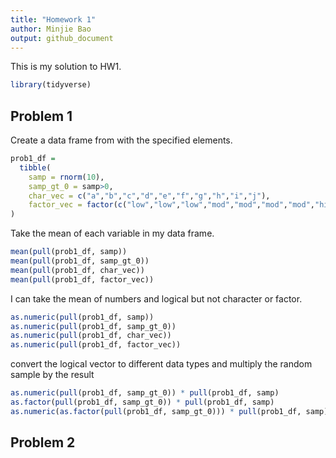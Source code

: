 ```yaml
---
title: "Homework 1"
author: Minjie Bao
output: github_document
---
```


This is my solution to HW1.

```r
library(tidyverse)
```

## Problem 1

Create a data frame from with the specified elements.

```r
prob1_df =
  tibble(
    samp = rnorm(10),
    samp_gt_0 = samp>0,
    char_vec = c("a","b","c","d","e","f","g","h","i","j"),
    factor_vec = factor(c("low","low","low","mod","mod","mod","mod","high","high","high"))
)
```

Take the mean of each variable in my data frame.

```r
mean(pull(prob1_df, samp))
mean(pull(prob1_df, samp_gt_0))
mean(pull(prob1_df, char_vec))
mean(pull(prob1_df, factor_vec))
```

I can take the mean of numbers and logical but not character or factor.

```r
as.numeric(pull(prob1_df, samp))
as.numeric(pull(prob1_df, samp_gt_0))
as.numeric(pull(prob1_df, char_vec))
as.numeric(pull(prob1_df, factor_vec))
```


convert the logical vector to different data types and multiply the random sample by the result

```r
as.numeric(pull(prob1_df, samp_gt_0)) * pull(prob1_df, samp)
as.factor(pull(prob1_df, samp_gt_0)) * pull(prob1_df, samp)
as.numeric(as.factor(pull(prob1_df, samp_gt_0))) * pull(prob1_df, samp)
```


## Problem 2


